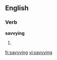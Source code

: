 ==English==

===Verb===
'''savvying'''

# {{present participle of|[[savvy]]}}

[[fr:savvying]]
[[vi:savvying]]